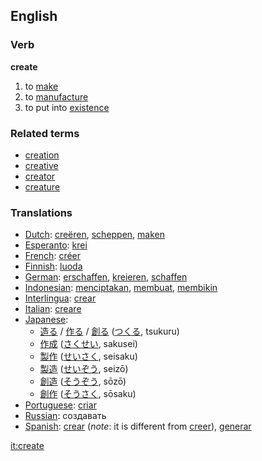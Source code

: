 ==English==
===Verb===
'''create'''
# to [[make]]
# to [[manufacture]]
# to put into [[existence]]

===Related terms===
*[[creation]]
*[[creative]]
*[[creator]]
*[[creature]]

===Translations===
*[[Dutch]]: [[creëren]], [[scheppen]], [[maken]]
*[[Esperanto]]: [[krei]]
*[[French]]: [[créer]]
*[[Finnish]]: [[luoda]]
*[[German]]: [[erschaffen]], [[kreieren]], [[schaffen]]
*[[Indonesian]]: [[cipta|menciptakan]], [[buat|membuat]], [[bikin|membikin]]
*[[Interlingua]]: [[crear]]
*[[Italian]]: [[creare]]
*[[Japanese]]:
** [[造る]] / [[作る]] / [[創る]] ([[つくる]], tsukuru)
** [[作成]] ([[さくせい]], sakusei)
** [[製作]] ([[せいさく]], seisaku)
** [[製造]] ([[せいぞう]], seizō)
** [[創造]] ([[そうぞう]], sōzō)
** [[創作]] ([[そうさく]], sōsaku)
*[[Portuguese]]: [[criar]]
*[[Russian]]: создавать
*[[Spanish]]: [[crear]] (''note'': it is different from [[creer]]), [[generar]]

[[it:create]]